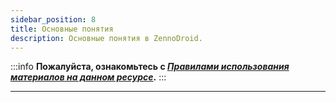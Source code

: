 ```yaml
---
sidebar_position: 8
title: Основные понятия
description: Основные понятия в ZennoDroid.
---
```

:::info **Пожалуйста, ознакомьтесь с [*Правилами использования материалов на данном ресурсе*](../../Disclaimer).**
:::
_______________________________________________


<Redirect to="/docs/ZennoDroid/BasicTerms" />